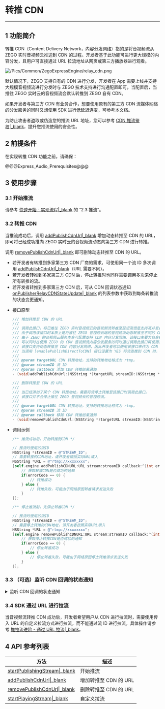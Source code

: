 # 转推 CDN

---

## 1 功能简介

转推 CDN（Content Delivery Network，内容分发网络）指的是将音视频流从 ZEGO 实时音视频云推送到 CDN 的过程。开发者基于此功能可进行更大规模的内容分发，且用户可直接通过 URL 拉流地址从网页或第三方播放器进行观看。  

![/Pics/Common/ZegoExpressEngine/relay_cdn.png](https://storage.zego.im/sdk-doc/Pics/Common/ZegoExpressEngine/relay_cdn.png)
  
默认情况下，ZEGO 支持自有的 CDN 进行分发，开发者在 App 需要上线并支持大规模音视频流进行分发时与 ZEGO 技术支持进行沟通配置即可。当配置后，当推往 ZEGO 实时云的音视频流会默认转推到 ZEGO 自有 CDN。  
  
如果开发者与第三方 CDN 有业务合作，想要使用原有的第三方 CDN 流媒体网络的分发服务的同时又想使用 SDK 进行低延迟连麦，可参考本文档。

为防止攻击者盗取或伪造您的推流 URL 地址，您可以参考 [CDN 推流鉴权\|_blank](!CDN_StreamPublishing_Authentication)，提升您推流使用的安全性。

## 2 前提条件

在实现转推 CDN 功能之前，请确保：

@@@Express_Audio_Prerequisites@@@


## 3 使用步骤
### 3.1 开始推流

请参考 [快速开始 - 实现流程\|_blank](7628#2_3) 的  “2.3 推流”。

### 3.2 转推 CDN

当推流成功后，调用 [addPublishCdnUrl\|_blank](@addPublishCdnUrl) 增加动态转推至 CDN 的 URL，即可将已经成功推向 ZEGO 实时云的音视频流动态向第三方 CDN 进行转推。

调用 [removePublishCdnUrl\|_blank](@removePublishCdnUrl) 即可删除动态转推至 CDN 的 URL。

<div class="mk-warning">

- 若开发者有转推到多家第三方 CDN 厂商的需求，可使用同一个流 ID 多次调用 [addPublishCdnUrl\|_blank](@addPublishCdnUrl)（URL 需要不同）。
- 若开发者转推到多家第三方 CDN 后，停止转推时也同样需要调用多次来停止所有转推的流。
- 若开发者转推到多家第三方 CDN 后，可从 CDN 回调状态通知 [onPublisherRelayCDNStateUpdate\|_blank](@onPublisherRelayCDNStateUpdate) 的列表参数中获取到每条转推流的状态变更通知。 
</div>


- 接口原型

    ```objective-c
    /// 增加转推至 CDN 的 URL
    ///
    /// 调用此接口，将已推往 ZEGO 实时音视频云的音视频流转推至延迟高但是支持高并发拉流的自定义的 CDN 内容分发网络。
    /// 由于调用该接口时本质上是将推往 ZEGO 音视频云端的音视频流动态转推至不同的 CDN ，因此此接口需要在推流成功后调用。
    /// 由于 ZEGO 的音视频云服务本身可配置支持 CDN 内容分发网络，该接口主要为自身拥有 CDN 内容分发服务的开发者使用。
    /// 可以同时在使用 ZEGO 的 CDN 音视频流内容分发服务的同时通过调用此接口再使用开发者自身拥有 CDN 内容分发服务的开发者使用。
    /// 该接口支持动态转推至 CDN 内容分发网络，因此开发者可以使用该接口来作为 CDN 内容分发服务的一个容灾方案。
    /// 当调用 [enablePublishDirectToCDN] 接口设置为 YES 将流直推到 CDN 时，再调用本接口将无效。
    ///
    /// @param targetURL CDN 转推地址，支持的转推地址格式为 rtmp。
    /// @param streamID 流 ID
    /// @param callback 添加 CDN 转推结果通知
    - (void)addPublishCdnUrl:(NSString *)targetURL streamID:(NSString *)streamID callback:(nullable ZegoPublisherUpdateCdnUrlCallback)callback;
    ```

    ```objective-c
    /// 删除转推至 CDN 的 URL
    ///
    /// 当已经添加了某个 CDN 转推地址，需要将流停止转推至该接口时调用此接口。
    /// 该接口并不会停止推往 ZEGO 音视频云的音视频流。
    ///
    /// @param targetURL CDN 转推地址，支持的转推地址格式为 rtmp。
    /// @param streamID 流 ID
    /// @param callback 移除 CDN 转推结果通知
    - (void)removePublishCdnUrl:(NSString *)targetURL streamID:(NSString *)streamID callback:(nullable ZegoPublisherUpdateCdnUrlCallback)callback;
    ```

- 调用示例

    ```objective-c
    /** 推流成功后，开始转推到CDN */

    // 推流时使用的流ID
    NSString *streamID = @"STREAM_ID";
    // 需要转推的CDN地址，请开发者按照实际URL填入
    NSString *URL = @"rtmp://xxxxxxxx";
    [self.engine addPublishCDNURL:URL stream:streamID callback:^(int errorCode) {
        // 获取转推CDN是否成功的通知
        if(errorCode == 0) {
            // 转推成功
        } else {
            // 转推失败，可能由于网络原因转推请求发送失败
        }
    }];
    ```

    ```objective-c
    /** 停止推流前，先停止转推CDN */

    // 推流时使用的流ID
    NSString *streamID = @"STREAM_ID";
    // 需要停止转推的CDN地址，请开发者按照实际URL填入
    NSString *URL = @"rtmp://xxxxxxxx";
    [self.engine removePublishCDNURL:URL stream:streamID callback:^(int errorCode) {
        // 获取停止转推CDN是否成功的通知
        if(errorCode == 0) {
            // 停止转推成功
        } else {
            // 停止转推失败，可能由于网络原因停止转推请求发送失败
        }
    }];
    ```


### 3.3 （可选）监听 CDN 回调的状态通知

<details class="zg-primary">
    <summary>监听 CDN 回调的状态通知</summary>

- 接口原型

    ```objc
    /**
     * 添加/删除转推 CDN 地址状态回调
     *
     * 在 ZEGO 实时音视频云将音视频流转推到 CDN 后，如果 CDN 转推状态发生变化，例如出现转推停止或转推重试，将会收到此回调。
     * 开发者可根据该回调判断转推 CDN 的音视频流是否正常，若不正常根据异常原因进一步定位转推 CDN 的音视频流异常的原因，以及做对应的容灾策略。
     * 若对异常的原因不了解，可联系 ZEGO 技术支持分析具体异常的原因。
     * @param streamID 推流的流 ID
     * @param infoList 当前 CDN 正在转推的信息列表
     */
    - (void)onPublisherRelayCDNStateUpdate:(NSArray<ZegoStreamRelayCDNInfo *> *)infoList stream:(NSString *)streamID {
        /** 调用动态转推接口成功后，当CDN连接状态发生变更，如出现网络中断导致转推异常等情况，SDK在重试转推的同时，会通过该回调通知 */
    }
    ```

- 调用示例

    ```objc
    @implementation xx
    - (void)onPublisherRelayCDNStateUpdate:(NSArray<ZegoStreamRelayCDNInfo *> *)streamInfoList streamID:(NSString *)streamID {
        // 转推 CDN 结果的通知，开发者可以通过 ZegoStreamRelayCDNInfo 来监控转推 CDN 的情况
    }
    // 重写的其他回调
    ...
    @end
    [self.engine setEventHandler:self];
    ```

</details>


### 3.4 SDK 通过 URL 进行拉流

当音视频流转推 CDN 成功后，开发者希望用户从 CDN 进行拉流时，需要使用传入 URL 的自定义拉流方式进行拉流，而不能通过流 ID 进行拉流，具体操作请参考 [推拉流进阶 - 通过 URL 拉流\|_blank](#3640)。

## 4 API 参考列表

| 方法 | 描述 |
|-------|--------|
| [startPublishingStream\|_blank](@startPublishingStream) | 开始推流 |
| [addPublishCdnUrl\|_blank](@addPublishCdnUrl) | 增加转推至 CDN 的 URL |
| [removePublishCdnUrl\|_blank](@removePublishCdnUrl) | 删除转推至 CDN 的 URL |
| [startPlayingStream\|_blank](@startPlayingStream) | 自定义拉流 |
